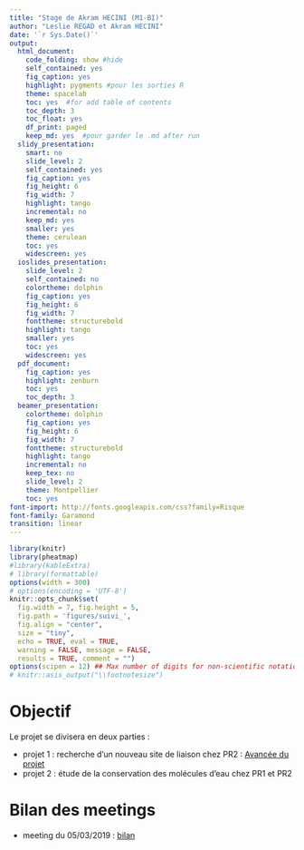 ```yaml
---
title: "Stage de Akram HECINI (M1-BI)"
author: "Leslie REGAD et Akram HECINI"
date: '`r Sys.Date()`'
output:
  html_document:
    code_folding: show #hide
    self_contained: yes
    fig_caption: yes
    highlight: pygments #pour les sorties R
    theme: spacelab
    toc: yes  #for add table of contents
    toc_depth: 3
    toc_float: yes
    df_print: paged
    keep_md: yes  #pour garder le .md after run
  slidy_presentation:
    smart: no
    slide_level: 2
    self_contained: yes
    fig_caption: yes
    fig_height: 6
    fig_width: 7
    highlight: tango
    incremental: no
    keep_md: yes
    smaller: yes
    theme: cerulean
    toc: yes
    widescreen: yes
  ioslides_presentation:
    slide_level: 2
    self_contained: no
    colortheme: dolphin
    fig_caption: yes
    fig_height: 6
    fig_width: 7
    fonttheme: structurebold
    highlight: tango
    smaller: yes
    toc: yes
    widescreen: yes
  pdf_document:
    fig_caption: yes
    highlight: zenburn
    toc: yes
    toc_depth: 3
  beamer_presentation:
    colortheme: dolphin
    fig_caption: yes
    fig_height: 6
    fig_width: 7
    fonttheme: structurebold
    highlight: tango
    incremental: no
    keep_tex: no
    slide_level: 2
    theme: Montpellier
    toc: yes
font-import: http://fonts.googleapis.com/css?family=Risque
font-family: Garamond
transition: linear
---
```


```r
library(knitr)
library(pheatmap)
#library(kableExtra)
# library(formattable)
options(width = 300)
# options(encoding = 'UTF-8')
knitr::opts_chunk$set(
  fig.width = 7, fig.height = 5, 
  fig.path = 'figures/suivi_',
  fig.align = "center", 
  size = "tiny", 
  echo = TRUE, eval = TRUE, 
  warning = FALSE, message = FALSE, 
  results = TRUE, comment = "")
options(scipen = 12) ## Max number of digits for non-scientific notation
# knitr::asis_output("\\footnotesize")
```


# Objectif
Le projet se divisera en deux parties :  

* projet 1 : recherche d'un nouveau site de liaison chez PR2 : [Avancée du projet](pocket_PR2.html)  
* projet 2 : étude de la conservation des molécules d'eau chez PR1 et PR2



# Bilan des meetings

* meeting du 05/03/2019 : [bilan](meetings/meeting_2019_03_05.html)

